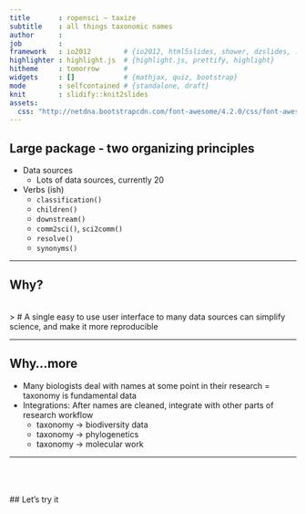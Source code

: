 ```yaml
---
title       : ropensci ~ taxize
subtitle    : all things taxonomic names
author      : 
job         : 
framework   : io2012        # {io2012, html5slides, shower, dzslides, ...}
highlighter : highlight.js  # {highlight.js, prettify, highlight}
hitheme     : tomorrow      # 
widgets     : []            # {mathjax, quiz, bootstrap}
mode        : selfcontained # {standalone, draft}
knit        : slidify::knit2slides
assets:
  css: "http://netdna.bootstrapcdn.com/font-awesome/4.2.0/css/font-awesome.css"
---
```


## Large package - two organizing principles

- Data sources
  - Lots of data sources, currently 20
- Verbs (ish)
  - `classification()`
  - `children()`
  - `downstream()`
  - `comm2sci()`, `sci2comm()`
  - `resolve()`
  - `synonyms()`

---

## Why?

<br>
> # A single easy to use user interface to many data sources can simplify science, and make it more reproducible

---

## Why...more

* Many biologists deal with names at some point in their research = taxonomy is fundamental data
* Integrations: After names are cleaned, integrate with other parts of research workflow
  * taxonomy -> biodiversity data
  * taxonomy -> phylogenetics
  * taxonomy -> molecular work

---

<br><br><br>
## Let's try it
